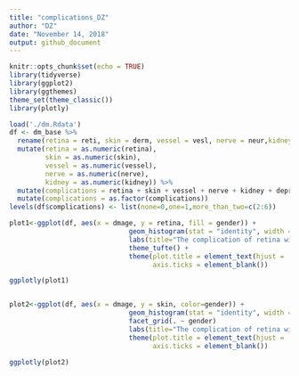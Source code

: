 ```yaml
---
title: "complications_DZ"
author: "DZ"
date: "November 14, 2018"
output: github_document
---
```


```r
knitr::opts_chunk$set(echo = TRUE)
library(tidyverse)
library(ggplot2)
library(ggthemes)
theme_set(theme_classic())
library(plotly)
```



```r
load('./dm.Rdata')
df <- dm_base %>% 
  rename(retina = reti, skin = derm, vessel = vesl, nerve = neur,kidney = neph, depression = depress, gender = xingbie ) %>%
  mutate(retina = as.numeric(retina),
         skin = as.numeric(skin),
         vessel = as.numeric(vessel),
         nerve = as.numeric(nerve),
         kidney = as.numeric(kidney)) %>% 
  mutate(complications = retina + skin + vessel + nerve + kidney + depression) %>%
  mutate(complications = as.factor(complications))
levels(df$complications) <- list(none=0,one=1,more_than_two=c(2:6))
```

```r
plot1<-ggplot(df, aes(x = dmage, y = retina, fill = gender)) + 
                              geom_histogram(stat = "identity", width = .6) + 
                              labs(title="The complication of retina with diabetes age") +
                              theme_tufte() +  
                              theme(plot.title = element_text(hjust = .5), 
                                    axis.ticks = element_blank())

ggplotly(plot1)


plot2<-ggplot(df, aes(x = dmage, y = skin, color=gender)) + 
                              geom_histogram(stat = "identity", width = .6) + 
                              facet_grid(. ~ gender)
                              labs(title="The complication of retina with diabetes age") +
                              theme(plot.title = element_text(hjust = .5), 
                                    axis.ticks = element_blank())
  
ggplotly(plot2)




  
                  
```

